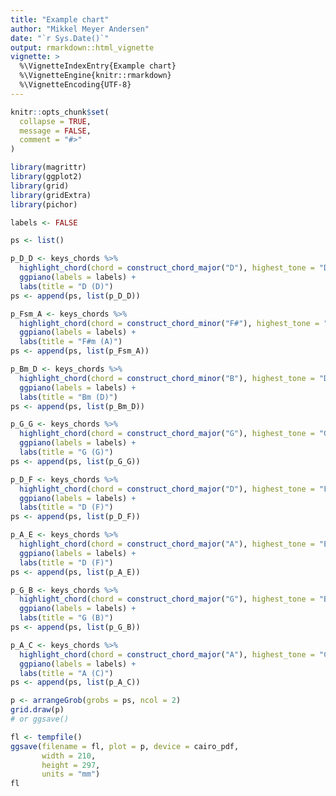 ```yaml
---
title: "Example chart"
author: "Mikkel Meyer Andersen"
date: "`r Sys.Date()`"
output: rmarkdown::html_vignette
vignette: >
  %\VignetteIndexEntry{Example chart}
  %\VignetteEngine{knitr::rmarkdown}
  %\VignetteEncoding{UTF-8}
---
```


```r
knitr::opts_chunk$set(
  collapse = TRUE,
  message = FALSE,
  comment = "#>"
)
```

```r
library(magrittr)
library(ggplot2)
library(grid)
library(gridExtra)
library(pichor)
```

```r
labels <- FALSE

ps <- list()

p_D_D <- keys_chords %>% 
  highlight_chord(chord = construct_chord_major("D"), highest_tone = "D") %>% 
  ggpiano(labels = labels) +
  labs(title = "D (D)")
ps <- append(ps, list(p_D_D))

p_Fsm_A <- keys_chords %>% 
  highlight_chord(chord = construct_chord_minor("F#"), highest_tone = "A") %>% 
  ggpiano(labels = labels) +
  labs(title = "F#m (A)")
ps <- append(ps, list(p_Fsm_A))

p_Bm_D <- keys_chords %>% 
  highlight_chord(chord = construct_chord_minor("B"), highest_tone = "D") %>% 
  ggpiano(labels = labels) +
  labs(title = "Bm (D)")
ps <- append(ps, list(p_Bm_D))

p_G_G <- keys_chords %>% 
  highlight_chord(chord = construct_chord_major("G"), highest_tone = "G") %>% 
  ggpiano(labels = labels) +
  labs(title = "G (G)")
ps <- append(ps, list(p_G_G))

p_D_F <- keys_chords %>% 
  highlight_chord(chord = construct_chord_major("D"), highest_tone = "F#") %>% 
  ggpiano(labels = labels) +
  labs(title = "D (F)")
ps <- append(ps, list(p_D_F))

p_A_E <- keys_chords %>% 
  highlight_chord(chord = construct_chord_major("A"), highest_tone = "E") %>% 
  ggpiano(labels = labels) +
  labs(title = "D (F)")
ps <- append(ps, list(p_A_E))

p_G_B <- keys_chords %>% 
  highlight_chord(chord = construct_chord_major("G"), highest_tone = "B") %>% 
  ggpiano(labels = labels) +
  labs(title = "G (B)")
ps <- append(ps, list(p_G_B))

p_A_C <- keys_chords %>% 
  highlight_chord(chord = construct_chord_major("A"), highest_tone = "C#") %>% 
  ggpiano(labels = labels) +
  labs(title = "A (C)")
ps <- append(ps, list(p_A_C))
```

```r
p <- arrangeGrob(grobs = ps, ncol = 2)
grid.draw(p)
# or ggsave()
```

```r
fl <- tempfile()
ggsave(filename = fl, plot = p, device = cairo_pdf, 
       width = 210, 
       height = 297, 
       units = "mm")
fl
```


